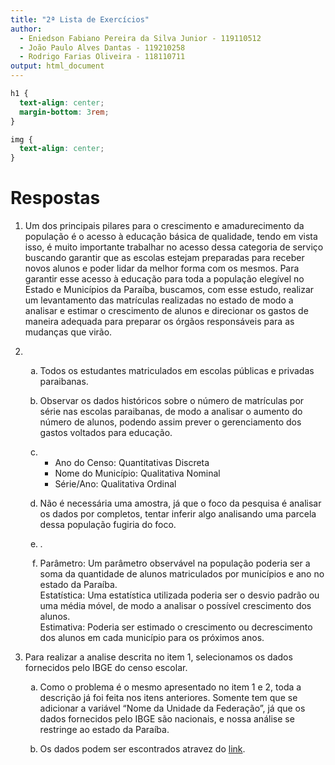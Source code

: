 ```yaml
---
title: "2ª Lista de Exercícios"
author: 
  - Eniedson Fabiano Pereira da Silva Junior - 119110512  
  - João Paulo Alves Dantas - 119210258  
  - Rodrigo Farias Oliveira - 118110711
output: html_document
---
```


```css
h1 {
  text-align: center;
  margin-bottom: 3rem;
}

img {
  text-align: center;
}
```

# Respostas

1. Um dos principais pilares para o crescimento e amadurecimento da população é o acesso à educação básica de qualidade, tendo em vista isso, é muito importante trabalhar no acesso dessa categoria de serviço buscando garantir que as escolas estejam preparadas para receber novos alunos e poder lidar da melhor forma com os mesmos. Para garantir esse acesso à educação para toda a população elegível no Estado e Municípios da Paraíba, buscamos, com esse estudo, realizar um levantamento das matrículas realizadas no estado de modo a analisar e estimar o crescimento de alunos e direcionar os gastos de maneira adequada para preparar os órgãos responsáveis para as mudanças que virão.

2. a) Todos os estudantes matriculados em escolas públicas e privadas paraibanas.

   b) Observar os dados históricos sobre o número de matrículas por série nas escolas paraibanas, de modo a analisar o aumento do número de alunos, podendo assim prever o gerenciamento dos gastos voltados para educação.
   
   c) * Ano do Censo: Quantitativas Discreta
      * Nome do Município: Qualitativa Nominal
      * Série/Ano: Qualitativa Ordinal

   d) Não é necessária uma amostra, já que o foco da pesquisa é analisar os dados por completos, tentar inferir algo analisando uma parcela dessa população fugiria do foco.
   
   e) .
   
   f) Parâmetro: Um parâmetro observável na população poderia ser a soma da quantidade de alunos matriculados por municípios e ano no estado da Paraíba.  
      Estatística: Uma estatística utilizada poderia ser o desvio padrão ou uma média móvel, de modo a analisar o possível crescimento dos alunos.  
      Estimativa: Poderia ser estimado o crescimento ou decrescimento dos alunos em cada município para os próximos anos. 
      
3. Para realizar a analise descrita no item 1, selecionamos os dados fornecidos pelo IBGE do censo escolar.

   a) Como o problema é o mesmo apresentado no item 1 e 2, toda a descrição já foi feita nos itens anteriores. Somente tem que se adicionar a variável "Nome da Unidade da Federação", já que os dados fornecidos pelo IBGE são nacionais, e nossa análise se restringe ao estado da Paraíba. 

   b) Os dados podem ser escontrados atravez do [link](https://www.gov.br/inep/pt-br/acesso-a-informacao/dados-abertos/microdados/censo-escolar).
